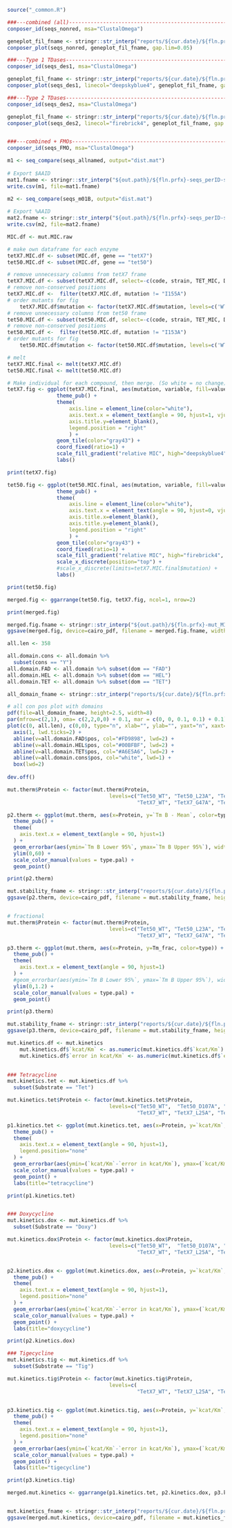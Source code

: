 
```r
source("_common.R")

```

```r

###---combined (all)------------------------------------------------------------
conposer_id(seqs_nonred, msa="ClustalOmega") 

geneplot_fil_fname <- stringr::str_interp("reports/${cur.date}/${fln.prfx}-msa-geneplot-combined_filtered_v6_KB.pdf")
conposer_plot(seqs_nonred, geneplot_fil_fname, gap.lim=0.05)

###---Type 1 TDases-------------------------------------------------------------
conposer_id(seqs_des1, msa="ClustalOmega")

geneplot_fil_fname <- stringr::str_interp("reports/${cur.date}/${fln.prfx}-msa-geneplot-clustalo-DES1_filtered_v6_KB.pdf")
conposer_plot(seqs_des1, linecol="deepskyblue4", geneplot_fil_fname, gap.lim=0.05)

###---Type 2 TDases-------------------------------------------------------------
conposer_id(seqs_des2, msa="ClustalOmega")

geneplot_fil_fname <- stringr::str_interp("reports/${cur.date}/${fln.prfx}-msa-geneplot-clustalo-des2_filtered_v6_KB.pdf")
conposer_plot(seqs_des2, linecol="firebrick4", geneplot_fil_fname, gap.lim=0.05)


###---combined + FMOs-----------------------------------------------------------
conposer_id(seqs_FMO, msa="ClustalOmega")

```

```r

m1 <- seq_compare(seqs_allnamed, output="dist.mat")
    
# Export $AAID
mat1.fname <- stringr::str_interp("${out.path}/${fln.prfx}-seqs_perID-seqs_ALL_v1.csv")
write.csv(m1, file=mat1.fname)

m2 <- seq_compare(seqs_m01B, output="dist.mat")
    
# Export %AAID
mat2.fname <- stringr::str_interp("${out.path}/${fln.prfx}-seqs_perID-seqs_ALL_v1.csv")
write.csv(m2, file=mat2.fname)

```



```r
MIC.df <- mut.MIC.raw

# make own dataframe for each enzyme
tetX7.MIC.df <- subset(MIC.df, gene == "tetX7")
tet50.MIC.df <- subset(MIC.df, gene == "tet50")

# remove unnecessary columns from tetX7 frame
tetX7.MIC.df <- subset(tetX7.MIC.df, select=-c(code, strain, TET_MIC, DOX_MIC, TIG_MIC, TET_fc, DOX_fc, TIG_fc, pos))
# remove non-conserved positions
tetX7.MIC.df <-  filter(tetX7.MIC.df, mutation != "I155A")
# order mutants for fig
    tetX7.MIC.df$mutation <- factor(tetX7.MIC.df$mutation, levels=c('WT','empty','G13A','L25A','E36A','R44A','G47A','D51A','E104A','I105A','R107A','D109A','I113A','L114A','E149A','I155A','G159A','S162A','R165A','L198A','F229A','F274A','W288A','G300A','D301A','G311A','Q312A','G313A','L328A','Y343A'))
# remove unnecessary columns from tet50 frame
tet50.MIC.df <- subset(tet50.MIC.df, select=-c(code, strain, TET_MIC, DOX_MIC, TIG_MIC, TET_fc, DOX_fc, TIG_fc, pos, TIG)) # NOTE: removing TIG here
# remove non-conserved positions
tet50.MIC.df <-  filter(tet50.MIC.df, mutation != "I153A")
# order mutants for fig
    tet50.MIC.df$mutation <- factor(tet50.MIC.df$mutation, levels=c('WT','empty','G11A','L23A','E34A','R40A','G43A','D47A','E102A','I103A','R105A','D107A','I111A','L112A','E147A','I153A','G157A','S160A','R163A','L192A','F223A','F266A','W279A','G288A','D289A','G299A','Q300A','G301A','L316A','Y330A'))

# melt
tetX7.MIC.final <- melt(tetX7.MIC.df)
tet50.MIC.final <- melt(tet50.MIC.df)

# Make individual for each compound, then merge. (So white = no change)
tetX7.fig <- ggplot(tetX7.MIC.final, aes(mutation, variable, fill=value)) +
                theme_pub() +                
                theme(
                    axis.line = element_line(color="white"),
                    axis.text.x = element_text(angle = 90, hjust=1, vjust=0.5), #, hjust=0.95
                    axis.title.y=element_blank(),
                    legend.position = "right"
                    ) +
                geom_tile(color="gray43") +
                coord_fixed(ratio=1) +
                scale_fill_gradient("relative MIC", high="deepskyblue4", low="white") + # scale_fill_manual
                labs()

print(tetX7.fig)

tet50.fig <- ggplot(tet50.MIC.final, aes(mutation, variable, fill=value)) + 
                theme_pub() +                
                theme(
                    axis.line = element_line(color="white"),
                    axis.text.x = element_text(angle = 90, hjust=0, vjust=0.5),
                    axis.title.x=element_blank(),
                    axis.title.y=element_blank(),
                    legend.position = "right"
                    ) +
                geom_tile(color="gray43") +
                coord_fixed(ratio=1) +
                scale_fill_gradient("relative MIC", high="firebrick4", low="white") + # scale_fill_manual
                scale_x_discrete(position="top") +
                #scale_x_discrete(limits=tetX7.MIC.final$mutation) +
                labs()

print(tet50.fig)

merged.fig <- ggarrange(tet50.fig, tetX7.fig, ncol=1, nrow=2)

print(merged.fig)

merged.fig.fname <- stringr::str_interp("${out.path}/${fln.prfx}-mut_MIC-merged_KSB_v1.pdf")
ggsave(merged.fig, device=cairo_pdf, filename = merged.fig.fname, width=4.75)

```


```r

all.len <- 358

all.domain.cons <- all.domain %>%
  subset(cons == "Y")
all.domain.FAD <- all.domain %>% subset(dom == "FAD")
all.domain.HEL <- all.domain %>% subset(dom == "HEL")
all.domain.TET <- all.domain %>% subset(dom == "TET")

all_domain_fname <- stringr::str_interp("reports/${cur.date}/${fln.prfx}-geneplot-all_domain_v2_KB.pdf")

# all con pos plot with domains
pdf(file=all_domain_fname, height=2.5, width=8)
par(mfrow=c(2,1), oma= c(2,2,0,0) + 0.1, mar = c(0, 0, 0.1, 0.1) + 0.1) 
plot(c(0, all.len), c(0,0), type="n", xlab="", ylab="", yaxt="n", xaxt="n", yaxs="i", xaxs="i") + #yaxt="n"
  axis(1, lwd.ticks=2) +
  abline(v=all.domain.FAD$pos, col="#FD9898", lwd=2) +
  abline(v=all.domain.HEL$pos, col="#00BFBF", lwd=2) +
  abline(v=all.domain.TET$pos, col="#A6E5A6", lwd=2) +
  abline(v=all.domain.cons$pos, col="white", lwd=1) +
  box(lwd=2)
       
dev.off()

```

```r

mut.therm$Protein <- factor(mut.therm$Protein, 
                                 levels=c("Tet50_WT", "Tet50_L23A", "Tet50_E102A",  "Tet50_D107A", "Tet50_E147A", "Tet50_S160A", "Tet50_Q300A",
                                          "TetX7_WT", "TetX7_G47A", "TetX7_D109A", "TetX7_G311A")) # "TetX7_E104A", "TetX7_I113A", 

p2.therm <- ggplot(mut.therm, aes(x=Protein, y=`Tm B - Mean`, color=type)) +
  theme_pub() +
  theme(
    axis.text.x = element_text(angle = 90, hjust=1)
  ) +
  geom_errorbar(aes(ymin=`Tm B Lower 95%`, ymax=`Tm B Upper 95%`), width=0.75) +
  ylim(0,60) +
  scale_color_manual(values = type.pal) +
  geom_point()

print(p2.therm)

mut.stability_fname <- stringr::str_interp("reports/${cur.date}/${fln.prfx}-mut_stability_v2_KB.pdf")
ggsave(p2.therm, device=cairo_pdf, filename = mut.stability_fname, height=3, width=3) 


# fractional
mut.therm$Protein <- factor(mut.therm$Protein, 
                                 levels=c("Tet50_WT", "Tet50_L23A", "Tet50_E102A",  "Tet50_D107A", "Tet50_E147A", "Tet50_S160A", "Tet50_Q300A",
                                          "TetX7_WT", "TetX7_G47A", "TetX7_D109A", "TetX7_G311A")) # "TetX7_E104A", "TetX7_I113A", 

p3.therm <- ggplot(mut.therm, aes(x=Protein, y=Tm_frac, color=type)) +
  theme_pub() +
  theme(
    axis.text.x = element_text(angle = 90, hjust=1)
  ) +
  #geom_errorbar(aes(ymin=`Tm B Lower 95%`, ymax=`Tm B Upper 95%`), width=0.75) +
  ylim(0,1.2) +
  scale_color_manual(values = type.pal) +
  geom_point()

print(p3.therm)

mut.stability_fname <- stringr::str_interp("reports/${cur.date}/${fln.prfx}-mut_stability_v3_KB.pdf")
ggsave(p3.therm, device=cairo_pdf, filename = mut.stability_fname, height=3, width=3) 

```

```r

mut.kinetics.df <- mut.kinetics
    mut.kinetics.df$`kcat/Km` <- as.numeric(mut.kinetics.df$`kcat/Km`)
    mut.kinetics.df$`error in kcat/Km` <- as.numeric(mut.kinetics.df$`error in kcat/Km`)

    
### Tetracycline
mut.kinetics.tet <- mut.kinetics.df %>%
  subset(Substrate == "Tet")

mut.kinetics.tet$Protein <- factor(mut.kinetics.tet$Protein, 
                                 levels=c("Tet50_WT",  "Tet50_D107A", "Tet50_E147A",  
                                          "TetX7_WT", "TetX7_L25A", "TetX7_G47A", "TetX7_D109A", "TetX7_I113A")) 

p1.kinetics.tet <- ggplot(mut.kinetics.tet, aes(x=Protein, y=`kcat/Km`, color=type)) +
  theme_pub() +
  theme(
    axis.text.x = element_text(angle = 90, hjust=1),
    legend.position="none"
  ) +
  geom_errorbar(aes(ymin=(`kcat/Km`-`error in kcat/Km`), ymax=(`kcat/Km`+`error in kcat/Km`)), width=0.5) +
  scale_color_manual(values = type.pal) +
  geom_point() +
  labs(title="tetracycline")

print(p1.kinetics.tet)


### Doxycycline
mut.kinetics.dox <- mut.kinetics.df %>%
  subset(Substrate == "Doxy")

mut.kinetics.dox$Protein <- factor(mut.kinetics.dox$Protein,
                                 levels=c("Tet50_WT",  "Tet50_D107A", "Tet50_E102A", "Tet50_E147A",
                                          "TetX7_WT", "TetX7_L25A", "TetX7_G47A", "TetX7_D109A", "TetX7_I113A")) 


p2.kinetics.dox <- ggplot(mut.kinetics.dox, aes(x=Protein, y=`kcat/Km`, color=type)) +
  theme_pub() +
  theme(
    axis.text.x = element_text(angle = 90, hjust=1),
    legend.position="none"
  ) +
  geom_errorbar(aes(ymin=(`kcat/Km`-`error in kcat/Km`), ymax=(`kcat/Km`+`error in kcat/Km`)), width=0.5) +
  scale_color_manual(values = type.pal) +
  geom_point() +
  labs(title="doxycycline")

print(p2.kinetics.dox)

### Tigecycline
mut.kinetics.tig <- mut.kinetics.df %>%
  subset(Substrate == "Tig")

mut.kinetics.tig$Protein <- factor(mut.kinetics.tig$Protein,
                                 levels=c(
                                          "TetX7_WT", "TetX7_L25A", "TetX7_G47A", "TetX7_D109A", "TetX7_I113A"))


p3.kinetics.tig <- ggplot(mut.kinetics.tig, aes(x=Protein, y=`kcat/Km`, color=type)) +
  theme_pub() +
  theme(
    axis.text.x = element_text(angle = 90, hjust=1),
    legend.position="none"
  ) +
  geom_errorbar(aes(ymin=(`kcat/Km`-`error in kcat/Km`), ymax=(`kcat/Km`+`error in kcat/Km`)), width=0.5) +
  scale_color_manual(values = type.pal) +
  geom_point() +
  labs(title="tigecycline")

print(p3.kinetics.tig)

merged.mut.kinetics <- ggarrange(p1.kinetics.tet, p2.kinetics.dox, p3.kinetics.tig, ncol=1, nrow=3)


mut.kinetics_fname <- stringr::str_interp("reports/${cur.date}/${fln.prfx}-mut_kinetics_v1_KB.pdf")
ggsave(merged.mut.kinetics, device=cairo_pdf, filename = mut.kinetics_fname, height=8, width=3.5)

```

